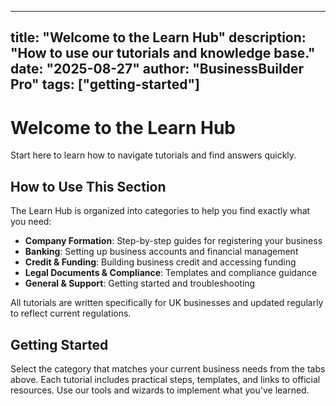 
---
title: "Welcome to the Learn Hub"
description: "How to use our tutorials and knowledge base."
date: "2025-08-27"
author: "BusinessBuilder Pro"
tags: ["getting-started"]
---

# Welcome to the Learn Hub

Start here to learn how to navigate tutorials and find answers quickly.

## How to Use This Section

The Learn Hub is organized into categories to help you find exactly what you need:

- **Company Formation**: Step-by-step guides for registering your business
- **Banking**: Setting up business accounts and financial management
- **Credit & Funding**: Building business credit and accessing funding
- **Legal Documents & Compliance**: Templates and compliance guidance
- **General & Support**: Getting started and troubleshooting

<Callout type="success">
All tutorials are written specifically for UK businesses and updated regularly to reflect current regulations.
</Callout>

## Getting Started

<Step n={1} title="Choose Your Path">
Select the category that matches your current business needs from the tabs above.
</Step>

<Step n={2} title="Follow the Guides">
Each tutorial includes practical steps, templates, and links to official resources.
</Step>

<Step n={3} title="Take Action">
Use our tools and wizards to implement what you've learned.
</Step>
